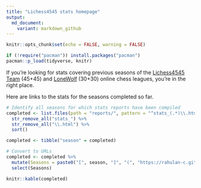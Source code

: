 ```yaml
---
title: "Lichess4545 stats homepage"
output:
  md_document:
    variant: markdown_github
---
```


```r
knitr::opts_chunk$set(echo = FALSE, warning = FALSE)

if (!require("pacman")) install.packages("pacman")
pacman::p_load(tidyverse, knitr)

```

If you're looking for stats covering previous seasons of the [Lichess4545](https://www.lichess4545.com/) [Team](https://www.lichess4545.com/team4545/) (45+45) and [LoneWolf](https://www.lichess4545.com/lonewolf/) (30+30) online chess leagues, you're in the right place.

Here are links to the stats for the seasons completed so far.

```r

# Identify all seasons for which stats reports have been compiled 
completed <- list.files(path = "reports/", pattern = "^stats_(.*)\\.html$") %>% 
  str_remove_all("stats_") %>% 
  str_remove_all("\\.html") %>% 
  sort()

completed <- tibble("season" = completed)

# Convert to URLs
completed <- completed %>% 
  mutate(Seasons = paste0("[", season, "]", "(", "https://rahulan-c.github.io/lichess4545-stats/reports/stats_", season, ".html", ")")) %>% 
  select(Seasons)

knitr::kable(completed)

```

